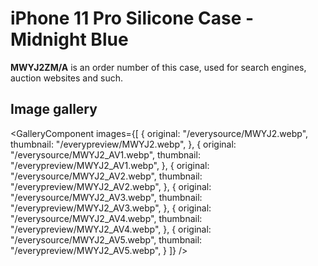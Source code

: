 
# iPhone 11 Pro Silicone Case - Midnight Blue

<Callout type='info' emoji='👉🏻'>**MWYJ2ZM/A** is an order number of this case, used for search engines, auction websites and such.</Callout>

## Image gallery

<GalleryComponent
    images={[
      {
        original: "/everysource/MWYJ2.webp",
        thumbnail: "/everypreview/MWYJ2.webp",
      },
      {
        original: "/everysource/MWYJ2_AV1.webp",
        thumbnail: "/everypreview/MWYJ2_AV1.webp",
      },
      {
        original: "/everysource/MWYJ2_AV2.webp",
        thumbnail: "/everypreview/MWYJ2_AV2.webp",
      },
      {
        original: "/everysource/MWYJ2_AV3.webp",
        thumbnail: "/everypreview/MWYJ2_AV3.webp",
      },
      {
        original: "/everysource/MWYJ2_AV4.webp",
        thumbnail: "/everypreview/MWYJ2_AV4.webp",
      },
      {
        original: "/everysource/MWYJ2_AV5.webp",
        thumbnail: "/everypreview/MWYJ2_AV5.webp",
      }
    ]}
  />
